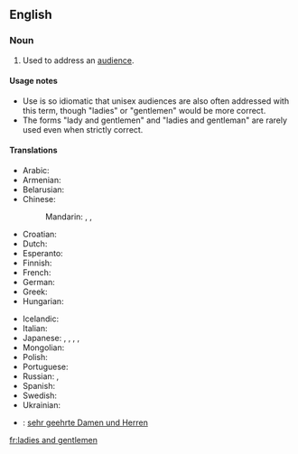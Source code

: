 ==English==

===Noun===
{{en-plural-noun|[[ladies]] and [[gentlemen]]}}

# {{idiom}} Used to address an [[audience]].

====Usage notes====
* Use is so idiomatic that unisex audiences are also often addressed with this term, though "ladies" or "gentlemen" would be more correct.
* The forms "lady and gentlemen" and "ladies and gentleman" are rarely used even when strictly correct.

====Translations====
{{trans-top|used to address an audience}}
* Arabic: {{t|ar|سيداتي وسادتي|tr=sayyidaati wa-saadati}}
* Armenian: {{t-|hy|տիկնայք և պարոնայք|tr=tiknayk’ ev paronayk’}}
* Belarusian: {{t|be|панства|p|tr=pánstva|xs=Belarusian}}
* Chinese:
*: Mandarin: {{t|cmn|女士們，先生們|sc=Hani}},  {{t|cmn|女士们，先生们|tr=nǚshìmen, xiānshengmen|sc=Hani}},  {{qualifier|everyone, ladies and gentlemen}} {{t|cmn|各位|tr=gèwèi|sc=Hani}}
* Croatian: {{t-|hr|dame i gospodo}}
* Dutch: {{t-|nl|dames en heren}}
* Esperanto: {{t-|eo|Gesinjoroj|xs=Esperanto}}
* Finnish: {{t-|fi|hyvät naiset ja herrat}}
* French: {{t-|fr|Mesdames et Messieurs}}
* German: {{t-|de|meine Damen und Herren}}
* Greek: {{t-|el|Κυρίες και κύριοι|tr=Kiríes ke kírii}}
* Hungarian: {{t-|hu|hölgyeim és uraim}}
{{trans-mid}}
* Icelandic: {{t-|is|dömur mínar og herrar}}
* Italian: {{t-|it|signore e signori}}
* Japanese: {{t|ja|go-resseki-no minasama|alt=御列席の皆様|tr=ごれっせきのみなさま, go-resseki-no minasama}},  {{t|ja|御来場の皆様|tr=ごらいじょうのみなさま, go-raijō-no minasama}},  {{t|ja|名家出身の紳士淑女|tr=めいか しゅっしんのしんし しゅくじょ. meikakushin-no shinshi shukujo}},  {{qualifier|everyone, ladies and gentlemen}} {{t|ja|各位|tr=かくい, kakui}},  {{t-|ja|諸君|tr=しょくん, shokun}}
* Mongolian: {{t|mn|ноёд хатагтай нар аа|tr=nóyod khatagtáy nar áa|sc=Cyrl|xs=Mongolian}}
* Polish: {{t+|pl|państwo}}
* Portuguese: {{t-|pt|senhoras e senhores}}
* Russian: {{t-|ru|господа|p|tr=gospodá}}, {{t-|ru|дамы и господа|tr=damy i gospoda}}
* Spanish: {{t-|es|señoras y señores}}
* Swedish: {{t|sv|mina damer och herrar}}
* Ukrainian: {{t|uk|панство|p|tr=pánstvo|xs=Ukrainian}}
{{trans-bottom}}

{{checktrans-top}}
* {{ttbc|German}}: [[sehr geehrte Damen und Herren]]
{{trans-bottom}}

[[fr:ladies and gentlemen]]